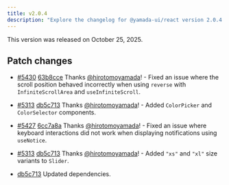 ```yaml
---
title: v2.0.4
description: "Explore the changelog for @yamada-ui/react version 2.0.4. Learn about the features, bug fixes, and improvements."
---
```


This version was released on October 25, 2025.

## Patch changes

- [#5430](https://github.com/yamada-ui/yamada-ui/pull/5430) [63b8cce](https://github.com/yamada-ui/yamada-ui/commit/63b8cce7b303d58c7c7888aa655d34eddee47980) Thanks [@hirotomoyamada](https://github.com/hirotomoyamada)! - Fixed an issue where the scroll position behaved incorrectly when using `reverse` with `InfiniteScrollArea` and `useInfiniteScroll`.

- [#5313](https://github.com/yamada-ui/yamada-ui/pull/5313) [db5c713](https://github.com/yamada-ui/yamada-ui/commit/db5c713c8c4df48257349d32d605e44ffb959d23) Thanks [@hirotomoyamada](https://github.com/hirotomoyamada)! - Added `ColorPicker` and `ColorSelector` components.

- [#5427](https://github.com/yamada-ui/yamada-ui/pull/5427) [6cc7a8a](https://github.com/yamada-ui/yamada-ui/commit/6cc7a8aee4f0a19efeb94c2bcbd21dad4f9452e9) Thanks [@hirotomoyamada](https://github.com/hirotomoyamada)! - Fixed an issue where keyboard interactions did not work when displaying notifications using `useNotice`.

- [#5313](https://github.com/yamada-ui/yamada-ui/pull/5313) [db5c713](https://github.com/yamada-ui/yamada-ui/commit/db5c713c8c4df48257349d32d605e44ffb959d23) Thanks [@hirotomoyamada](https://github.com/hirotomoyamada)! - Added `"xs"` and `"xl"` size variants to `Slider`.
- [db5c713](https://github.com/yamada-ui/yamada-ui/commit/db5c713c8c4df48257349d32d605e44ffb959d23) Updated dependencies.
